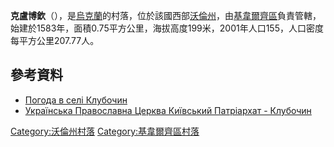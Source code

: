 {{coord|50|56|42|N|25|45|13|E|scale:30000|display=title}}

'''克盧博欽'''（{{lang-uk|Клубочин}}），是[[烏克蘭|烏克蘭]]的村落，位於該國西部[[沃倫州|沃倫州]]，由[[基韋爾齊區|基韋爾齊區]]負責管轄，始建於1583年，面積0.75平方公里，海拔高度199米，2001年人口155，人口密度每平方公里207.77人。

==參考資料==
* [http://weather.in.ua/ua/volynskaja/10738 Погода в селі Клубочин] {{Wayback|url=http://weather.in.ua/ua/volynskaja/10738 |date=20111219115512 }}
* [http://old.cerkva.info/2007/11/13/print:page,1,klubochyn.html Українська Православна Церква Київський Патріархат - Клубочин]{{Wayback|url=http://old.cerkva.info/2007/11/13/print:page,1,klubochyn.html |date=20160324120457 }}

[[Category:沃倫州村落|Category:沃倫州村落]]
[[Category:基韋爾齊區村落|Category:基韋爾齊區村落]]


{{Volyn-geo-stub}}